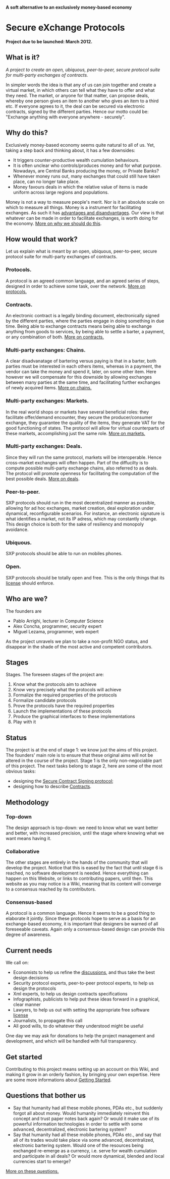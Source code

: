 '''A soft alternative to an exclusively money-based economy'''
=Secure eXchange Protocols=

''' Project due to be launched: March 2012. '''

==What is it?==
''A project to create an open, ubiquous, peer-to-peer, secure protocol suite for multi-party exchanges of contracts.''

In simpler words the idea is that any of us can join together and create a virtual market, in which others can tell what they have to offer and what they need. The market, or anyone for that matter, can propose deals, whereby one person gives an item to another who gives an item to a third etc. If everyone agrees to it, the deal can be secured via electronic contracts, signed by the different parties. 
Hence our motto could be: "Exchange anything with everyone anywhere - securely".

==Why do this?==
Exclusively money-based economy seems quite natural to all of us. Yet, taking a step back and thinking about, it has a few downsides: 

* It triggers counter-productive wealth cumulation behaviours.
* It is often unclear who controls/produces money and for what purpose. Nowadays, are Central Banks producing the money, or Private Banks?
* Whenever money runs out, many exchanges that could still have taken place, can no longer take place.
* Money favours deals in which the relative value of items is made uniform across large regions and populations. 
Money is not a way to measure people's merit. Nor is it an absolute scale on which to measure all things. Money is a  instrument for facilitating exchanges. As such it has  [[Exclusively Money Based Economy|advantages and disandvantages]]. Our view is that whatever can be made in order to facilitate exchanges, is worth doing for the economy. 
[[Why Do This|More on why we should do this]].

==How would that work?==
Let us explain what is meant by an open, ubiquous, peer-to-peer, secure protocol suite for multi-party exchanges of contracts.

===Protocols.===
A protocol is an agreed common language, and an agreed series of steps, designed in order to achieve some task, over the network. 
[[Protocols|More on protocols.]]

===Contracts.===
An electronic contract is a legally binding document, electronically signed by the different parties, where the parties engage in doing something in due time. Being able to exchange contracts means being able to exchange anything from goods to services, by being able to settle a barter, a payment, or any combination of both.  
[[Contracts|More on contracts.]]

===Multi-party exchanges: Chains.===
A clear disadvanatage of bartering versus paying is that in a barter, both parties must be interested in each others items, whereas in a payment, the vendor can take the money and spend it, later, on some other item. Here however we will compensate for this downside by allowing exchanges between many parties at the same time, and facilitating further exchanges of newly acquired items. 
[[Chains|More on chains.]]

===Multi-party exchanges: Markets.===
In the real world shops or markets have several beneficial roles: they facilitate offer/demand encounter, they secure the producer/consumer exchange, they guarantee the quality of the items, they generate VAT for the good functioning of states. The protocol will allow for virtual counterparts of these markets, accomplishing just the same role. 
[[Markets|More on markets.]]

===Multi-party exchanges: Deals. ===
Since they will run the same protocol, markets will be interoperable. Hence cross-market exchanges will often happen. Part of the diffucilty is to compute possible multi-party exchange chains, also referred to as deals. The protocol will promote openness for facilitating the computation of the best possible deals. 
[[Deals|More on deals]].

===Peer-to-peer.===
SXP protocols should run in the most decentralized manner as possible, allowing for ad hoc exchanges, market creation, deal exploration under dynamical, reconfigurable scenarios. For instance, an electronic signature is what identifies a market, not its IP adress, which may constantly change. This design choice is both for the sake of resiliency and monopoly avoidance. 

===Ubiquous.===
SXP protocols should be able to run on mobiles phones. 

===Open.===
SXP protocols should be totally open and free. This is the only things that its [[Licence|license]] should enforce.

==Who are we?==
The founders are
* Pablo Arrighi, lecturer in Computer Science
* Alex Concha, programmer, security expert
* Miguel Lezama, programmer, web expert

As the project unravels we plan to take a non-profit NGO status, and disappear in the shade of the most active and competent contributors.

==Stages==
Stages. The foreseen stages of the project are: 
# Know what the protocols aim to achieve
# Know very precisely what the protocols will achieve
# Formalize the required properties of the protocols
# Formalize candidate protocols 
# Prove the protocols have the required properties
# Launch the implementations of these protocols
# Produce the graphical interfaces to these implementations
# Play with it

==Status==
The project is at the end of stage 1: we know just the aims of this project. The founders' main role is to ensure that these original aims will not be altered in the course of the project. Stage 1 is the only non-negociable part of this project. 
The next tasks belong to stage 2, here are some of the most obvious tasks:
* designing the [[Secure Contract Signing Protocol|Secure Contract Signing protocol]];
* designing how to describe [[Contracts]].

==Methodology==

===Top-down===
The design approach is top-down: we need to know what we want better and better, with increased precision, until the stage where knowing what we want means having it.

===Collaborative=== 
The other stages are entirely in the hands of the community that will develop the project. Notice that this is eased by the fact that until stage 6 is reached, no software development is needed. Hence everything can happen on this Website, or links to contributing papers, until then. This website as you may notice is a Wiki, meaning that its content will converge to a consensus reached by its contributors. 

===Consensus-based=== 
A protocol is a common language. Hence it seems to be a good thing to elaborate it jointly. Since these protocols hope to serve as a basis for an exchange-based economy, it is important that designers be warned of all foreseeable caveats. Again only a consensus-based design can provide this degree of awareness.

==Current needs==
We call on:
* Economists to help us refine the [[DiscussionPages|discussions]], and thus take the best design decisions
* Security protocol experts, peer-to-peer protocol experts, to help us design the protocols
* Xml experts, to help us design contracts specifications
* Infographists, publicists to help put these ideas forward in a graphical, clear manner
* Lawyers, to help us out with setting the appropriate free software [[Licence|license]]
* Journalists, to propagate this call
* All good wills, to do whatever they understood might be useful
One day we may ask for donations to help the project management and development, and which will be handled with full transparency.

==Get started==
Contributing to this project means setting up an account on this Wiki, and making it grow in an orderly fashion, by bringing your own expertise. Here are some more informations about [[GettingStarted| Getting Started]].

==Questions that bother us==
* Say that humanity had all these mobile phones, PDAs etc., but suddenly forgot all about money. Would humanity immediately reinvent this concept and trust paper notes back again? Or would it make use of its powerful information technologies in order to settle with some advanced, decentralized, electronic bartering system?
* Say that humanity had all these mobile phones, PDAs etc., and say that all of its trades would take place via some advanced, decentralized, electronic bartering system. Would one of the resources being exchanged re-emerge as a currency, i.e. serve for wealth cumulation and participate in all deals? Or would more dynamical, blended and local currencies start to emerge?
[[QuestionsThatBotherUs|More on these questions.]]
